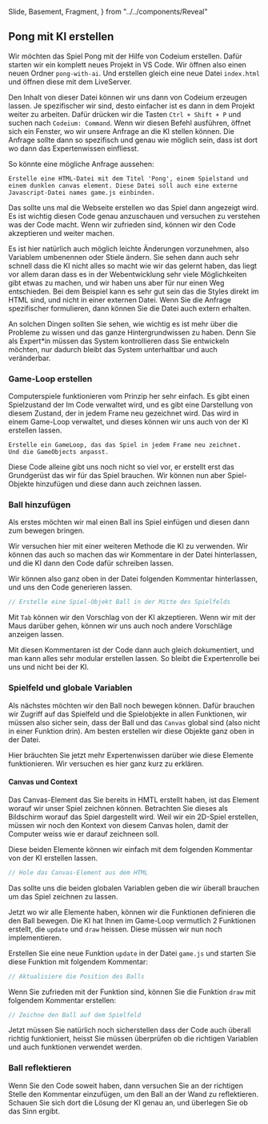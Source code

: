   Slide,
  Basement,
  Fragment,
} from "../../components/Reveal"



<Chapter>

## Pong mit KI erstellen

Wir möchten das Spiel Pong mit der Hilfe von Codeium erstellen. Dafür starten
wir ein komplett neues Projekt in VS Code. Wir öffnen also einen neuen Ordner
`pong-with-ai`. Und erstellen gleich eine neue Datei `index.html` und öffnen
diese mit dem LiveServer.

Den Inhalt von dieser Datei können wir uns dann von Codeium erzeugen lassen. Je
spezifischer wir sind, desto einfacher ist es dann in dem Projekt weiter zu
arbeiten. Dafür drücken wir die Tasten `Ctrl + Shift + P` und suchen nach
`Codeium: Command`. Wenn wir diesen Befehl ausführen, öffnet sich ein Fenster,
wo wir unsere Anfrage an die KI stellen können. Die Anfrage sollte dann so
spezifisch und genau wie möglich sein, dass ist dort wo dann das Expertenwissen
einfliesst.

<Example title="Mögliche Anfrage">

So könnte eine mögliche Anfrage aussehen:

```text
Erstelle eine HTML-Datei mit dem Titel 'Pong', einem Spielstand und
einem dunklen canvas element. Diese Datei soll auch eine externe
Javascript-Datei names game.js einbinden.
```

Das sollte uns mal die Webseite erstellen wo das Spiel dann angezeigt wird. Es
ist wichtig diesen Code genau anzuschauen und versuchen zu verstehen was der
Code macht. Wenn wir zufrieden sind, können wir den Code akzeptieren und weiter
machen.

Es ist hier natürlich auch möglich leichte Änderungen vorzunehmen, also
Variablem umbenennen oder Stiele ändern. Sie sehen dann auch sehr schnell dass
die KI nicht alles so macht wie wir das gelernt haben, das liegt vor allem daran
dass es in der Webentwicklung sehr viele Möglichkeiten gibt etwas zu machen, und
wir haben uns aber für nur einen Weg entschieden. Bei dem Beispiel kann es sehr
gut sein das die Styles direkt im HTML sind, und nicht in einer externen Datei.
Wenn Sie die Anfrage spezifischer formulieren, dann können Sie die Datei auch
extern erhalten.

An solchen Dingen sollten Sie sehen, wie wichtig es ist mehr über die Probleme
zu wissen und das ganze Hintergrundwissen zu haben. Denn Sie als Expert\*in
müssen das System kontrollieren dass Sie entwickeln möchten, nur dadurch bleibt
das System unterhaltbar und auch veränderbar.

</Example>

### Game-Loop erstellen

<section>

Computerspiele funktionieren vom Prinzip her sehr einfach. Es gibt einen
Spielzustand der Im Code verwaltet wird, und es gibt eine Darstellung von diesem
Zustand, der in jedem Frame neu gezeichnet wird. Das wird in einem Game-Loop
verwaltet, und dieses können wir uns auch von der KI erstellen lassen.

```text
Erstelle ein GameLoop, das das Spiel in jedem Frame neu zeichnet.
Und die GameObjects anpasst.
```

Diese Code alleine gibt uns noch nicht so viel vor, er erstellt erst das
Grundgerüst das wir für das Spiel brauchen. Wir können nun aber Spiel-Objekte
hinzufügen und diese dann auch zeichnen lassen.

</section>

### Ball hinzufügen

<section>

Als erstes möchten wir mal einen Ball ins Spiel einfügen und diesen dann zum
bewegen bringen.

Wir versuchen hier mit einer weiteren Methode die KI zu verwenden. Wir können
das auch so machen das wir Kommentare in der Datei hinterlassen, und die KI dann
den Code dafür schreiben lassen.

Wir können also ganz oben in der Datei folgenden Kommentar hinterlassen, und uns
den Code generieren lassen.

```javascript
// Erstelle eine Spiel-Objekt Ball in der Mitte des Spielfelds
```

Mit `Tab` können wir den Vorschlag von der KI akzeptieren. Wenn wir mit der Maus
darüber gehen, können wir uns auch noch andere Vorschläge anzeigen lassen.

Mit diesen Kommentaren ist der Code dann auch gleich dokumentiert, und man kann
alles sehr modular erstellen lassen. So bleibt die Expertenrolle bei uns und
nicht bei der KI.

</section>

### Spielfeld und globale Variablen

<section>

Als nächstes möchten wir den Ball noch bewegen können. Dafür brauchen wir
Zugriff auf das Spielfeld und die Spielobjekte in allen Funktionen, wir müssen
also sicher sein, dass der Ball und das `Canvas` global sind (also nicht in
einer Funktion drin). Am besten erstellen wir diese Objekte ganz oben in der
Datei.

Hier bräuchten Sie jetzt mehr Expertenwissen darüber wie diese Elemente
funktionieren. Wir versuchen es hier ganz kurz zu erklären.

#### Canvas und Context

Das Canvas-Element das Sie bereits in HMTL erstellt haben, ist das Element
worauf wir unser Spiel zeichnen können. Betrachten Sie dieses als Bildschirm
worauf das Spiel dargestellt wird. Weil wir ein 2D-Spiel erstellen, müssen wir
noch den Kontext von diesem Canvas holen, damit der Computer weiss wie er darauf
zeichneen soll.

Diese beiden Elemente können wir einfach mit dem folgenden Kommentar von der KI
erstellen lassen.

```javascript
// Hole das Canvas-Element aus dem HTML
```

Das sollte uns die beiden globalen Variablen geben die wir überall brauchen um
das Spiel zeichnen zu lassen.

</section>

<Example title="Ball bewegen">

Jetzt wo wir alle Elemente haben, können wir die Funktionen definieren die den
Ball bewegen. Die KI hat Ihnen im Game-Loop vermutlich 2 Funktionen erstellt,
die `update` und `draw` heissen. Diese müssen wir nun noch implementieren.

Erstellen Sie eine neue Funktion `update` in der Datei `game.js` und starten Sie
diese Funktion mit folgendem Kommentar:

```javascript
// Aktualisiere die Position des Balls
```

Wenn Sie zufrieden mit der Funktion sind, können Sie die Funktion `draw` mit
folgendem Kommentar erstellen:

```javascript
// Zeichne den Ball auf dem Spielfeld
```

Jetzt müssen Sie natürlich noch sicherstellen dass der Code auch überall richtig
funktioniert, heisst Sie müssen überprüfen ob die richtigen Variablen und auch
funktionen verwendet werden.

</Example>

### Ball reflektieren

Wenn Sie den Code soweit haben, dann versuchen Sie an der richtigen Stelle den
Kommentar einzufügen, um den Ball an der Wand zu reflektieren. Schauen Sie sich
dort die Lösung der KI genau an, und überlegen Sie ob das Sinn ergibt.

</Chapter>
